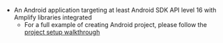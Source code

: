 * An Android application targeting at least Android SDK API level 16 with Amplify libraries integrated
    * For a full example of creating Android project, please follow the [project setup walkthrough](/[platform]/prev/start/project-setup/create-application/)
